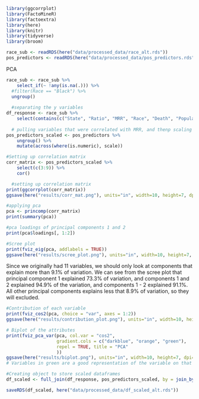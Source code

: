 ```r
library(ggcorrplot)
library(FactoMineR)
library(factoextra)
library(here)
library(knitr)
library(tidyverse)
library(broom)

race_sub <- readRDS(here("data/processed_data/race_alt.rds"))
pos_predictors <- readRDS(here("data/processed_data/pos_predictors.rds"))

```

PCA
```r
race_sub <- race_sub %>%
    select_if(~ !any(is.na(.))) %>% 
  #filter(Race == "Black") %>% 
  ungroup()
  
  #separating the y variables
df_response <- race_sub %>%
    select(contains(c("State", "Ratio", "MRR", "Race", "Death", "Population"))) 
  
  # pulling variables that were correlated with MRR, and thenp scaling
pos_predictors_scaled <- pos_predictors %>% 
    ungroup() %>% 
    mutate(across(where(is.numeric), scale))

#Setting up correlation matrix
corr_matrix <- pos_predictors_scaled %>% 
    select(c(3:9)) %>% 
    cor()

  #setting up correlation matrix 
print(ggcorrplot(corr_matrix))
ggsave(here("results/corr_mat.png"), units="in", width=10, height=7, dpi=300)
```

```r
#applying pca
pca <- princomp(corr_matrix)
print(summary(pca))

#pca loadings of principal components 1 and 2
print(pca$loadings[, 1:2])

#Scree plot
print(fviz_eig(pca, addlabels = TRUE))
ggsave(here("results/scree_plot.png"), units="in", width=10, height=7, dpi=300)
```
Since we originally had 11 variables, we should only look at components that explain more than 9.1% of variation. We can see from the scree plot that principal component 1 explained 73.3% of variation, and components 1 and 2 explained 94.9% of the variation, and components 1 - 2 explained 91.1%. All other principal components explains less that 8.9% of variation, so they will excluded. 

```r
#Contribution of each variable 
print(fviz_cos2(pca, choice = "var", axes = 1:2))
ggsave(here("results/contribution_plot.png"), units="in", width=10, height=7, dpi=300)

# Biplot of the attributes
print(fviz_pca_var(pca, col.var = "cos2",
                   gradient.cols = c("darkblue", "orange", "green"),
                   repel = TRUE, title = "PCA"
                   ))
ggsave(here("results/biplot.png"), units="in", width=10, height=7, dpi=300)
# Variables in green are a good representation of the variable on that component.

#Creating object to store scaled dataframes
df_scaled <- full_join(df_response, pos_predictors_scaled, by = join_by("State", "Race"))
```


```r
saveRDS(df_scaled, here("data/processed_data/df_scaled_alt.rds"))
```
